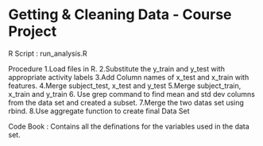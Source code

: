 Getting & Cleaning Data - Course Project
========================================================

R Script : run_analysis.R 

Procedure
1.Load files in R.
2.Substitute the y_train and y_test with appropriate activity labels
3.Add Column names of x_test and x_train with features.
4.Merge subject_test, x_test and y_test
5.Merge subject_train, x_train and y_train
6. Use grep command to find mean and std dev columns from the data set and created a subset.
7.Merge the two datas set using rbind.
8.Use aggregate function to create final Data Set


Code Book :
Contains all the definations for the variables used in the data set.



